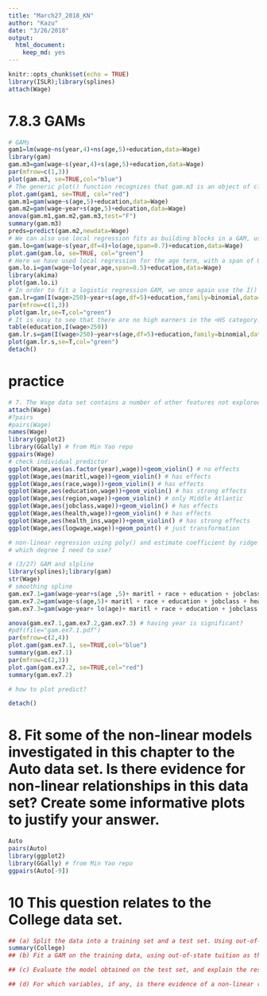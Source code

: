 ```yaml
---
title: "March27_2018_KN"
author: "Kazu"
date: "3/26/2018"
output: 
  html_document: 
    keep_md: yes
---
```


```r
knitr::opts_chunk$set(echo = TRUE)
library(ISLR);library(splines)
attach(Wage)

```
# 7.8.3 GAMs
```r
# GAMs
gam1=lm(wage~ns(year,4)+ns(age,5)+education,data=Wage)
library(gam)
gam.m3=gam(wage~s(year,4)+s(age,5)+education,data=Wage)
par(mfrow=c(1,3))
plot(gam.m3, se=TRUE,col="blue")
# The generic plot() function recognizes that gam.m3 is an object of class gam, and invokes the appropriate plot.gam() method. Conveniently,even though plot.gam() gam1 is not of class gam but rather of class lm, we can still use plot.gam() on it. Figure 7.11 was produced using the following expression:
plot.gam(gam1, se=TRUE, col="red") 
gam.m1=gam(wage~s(age,5)+education,data=Wage)
gam.m2=gam(wage~year+s(age,5)+education,data=Wage)
anova(gam.m1,gam.m2,gam.m3,test="F")
summary(gam.m3)
preds=predict(gam.m2,newdata=Wage)
# We can also use local regression fits as building blocks in a GAM, using the lo() function
gam.lo=gam(wage~s(year,df=4)+lo(age,span=0.7)+education,data=Wage)
plot.gam(gam.lo, se=TRUE, col="green")
# Here we have used local regression for the age term, with a span of 0.7. We can also use the lo() function to create interactions before calling the gam() function. For example,
gam.lo.i=gam(wage~lo(year,age,span=0.5)+education,data=Wage)
library(akima)
plot(gam.lo.i)
# In order to fit a logistic regression GAM, we once again use the I() function in constructing the binary response variable, and set family=binomial.
gam.lr=gam(I(wage>250)~year+s(age,df=5)+education,family=binomial,data=Wage)
par(mfrow=c(1,3))
plot(gam.lr,se=T,col="green")
# It is easy to see that there are no high earners in the <HS category:
table(education,I(wage>250))
gam.lr.s=gam(I(wage>250)~year+s(age,df=5)+education,family=binomial,data=Wage,subset=(education!="1. < HS Grad"))
plot(gam.lr.s,se=T,col="green")
detach()
```
# practice
```r
# 7. The Wage data set contains a number of other features not explored in this chapter, such as marital status (maritl), job class (jobclass), and others. Explore the relationships between some of these other predictors and wage, and use non-linear fitting techniques in order to fit flexible models to the data. Create plots of the results obtained, and write a summary of your findings.
attach(Wage)
#?pairs
#pairs(Wage)
names(Wage)
library(ggplot2)
library(GGally) # from Min Yao repo
ggpairs(Wage)
# check individual predictor
ggplot(Wage,aes(as.factor(year),wage))+geom_violin() # no effects
ggplot(Wage,aes(maritl,wage))+geom_violin() # has effects
ggplot(Wage,aes(race,wage))+geom_violin() # has effects
ggplot(Wage,aes(education,wage))+geom_violin() # has strong effects
ggplot(Wage,aes(region,wage))+geom_violin() # only Middle Atlantic
ggplot(Wage,aes(jobclass,wage))+geom_violin() # has effects
ggplot(Wage,aes(health,wage))+geom_violin() # has effects
ggplot(Wage,aes(health_ins,wage))+geom_violin() # has strong effects
ggplot(Wage,aes(logwage,wage))+geom_point() # just transformation

# non-linear regression using poly() and estimate coefficient by ridge or lasso
# which degree I need to use?

# (3/27) GAM and slpline
library(splines);library(gam)
str(Wage)
# smoothing spline
gam.ex7.1=gam(wage~year+s(age ,5)+ maritl + race + education + jobclass + health_ins ,data=Wage)
gam.ex7.2=gam(wage~s(age,5)+ maritl + race + education + jobclass + health_ins ,data=Wage) # omit year
gam.ex7.3=gam(wage~year+ lo(age)+ maritl + race + education + jobclass + health_ins ,data=Wage) # change age into local regression

anova(gam.ex7.1,gam.ex7.2,gam.ex7.3) # having year is significant?
#pdf(file="gam.ex7.1.pdf")
par(mfrow=c(2,4))
plot.gam(gam.ex7.1, se=TRUE,col="blue")
summary(gam.ex7.1)
par(mfrow=c(2,3))
plot.gam(gam.ex7.2, se=TRUE,col="red")
summary(gam.ex7.2)

# how to plot predict?

detach()
```
# 8. Fit some of the non-linear models investigated in this chapter to the Auto data set. Is there evidence for non-linear relationships in this data set? Create some informative plots to justify your answer.

```r
Auto
pairs(Auto)
library(ggplot2) 
library(GGally) # from Min Yao repo
ggpairs(Auto[-9])

```
# 10 This question relates to the College data set.
```r
## (a) Split the data into a training set and a test set. Using out-of-state tuition as the response and the other variables as the predictors, perform forward stepwise selection on the training set in order to identify a satisfactory model that uses just a subset of the predictors.
summary(College)
## (b) Fit a GAM on the training data, using out-of-state tuition as the response and the features selected in the previous step as the predictors. Plot the results, and explain your findings.

## (c) Evaluate the model obtained on the test set, and explain the results obtained.

## (d) For which variables, if any, is there evidence of a non-linear relationship with the response?

```